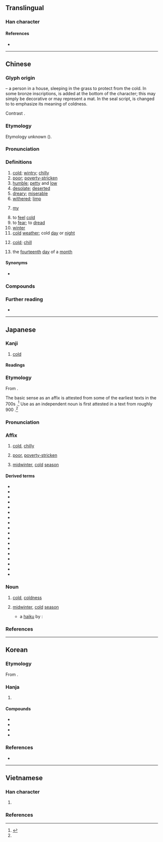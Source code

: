 {{character info}}
{{also|寨}}
==Translingual==

===Han character===
{{Han char|rn=40|rad=宀|as=09|sn=12|four=30303|canj=JTCY|ids=⿱𡨄⺀(GTJV) or ⿱𡨄冫(K)}}

====References====
* {{Han ref|kx=0289.090|dkj=07239|dj=0572.100|hdz=20941.060|uh=5BD2|ud=23506|bh=B448|bd=46152}}

----

==Chinese==
{{zh-forms|alt=𡫾,𡫜,𡫮}}

===Glyph origin===
{{Han etym}}
{{Han compound|宀|人|茻|ls=ic|t1=house|t2=person|t3=grass}} – a person in a house, sleeping in the grass to protect from the cold. In some bronze inscriptions, {{zh-l|*二}} is added at the bottom of the character; this may simply be decorative or may represent a mat. In the seal script, {{zh-l|*二}} is changed to {{zh-l|*仌|ice}} to emphasize its meaning of coldness.

Contrast {{zh-l|*宿}}.

===Etymology===
Etymology unknown ({{zh-ref|Schuessler, 2007}}).

===Pronunciation===
{{zh-pron
|m=hán
|ma=Zh-hán.ogg
|dg=хан1
|c=hon4
|h=pfs=hòn
|j=han1
|md=hàng/gàng
|md_note=hàng - “cold; poor; to fear”; gàng - “affected by the cold; chilled”
|mn=ml,jj,zp,tw,sg:hân/ml,jj,zp,tw,sg:kôaⁿ/qz:gân
|mn_note=hân - literary; kôaⁿ - vernacular; gân - vernacular (俗)
|mn-t=hang5/guan5
|mn-t_note=hang5 - literary; guan5 - vernacular
|w=3hhoe
|x=han2
|mc=y
|oc=y
|cat=a,pron,v,n
}}

===Definitions===
{{zh-hanzi}}

# [[cold]]; [[wintry]]; [[chilly]]
# [[poor]]; [[poverty-stricken]]
# [[humble]]; [[petty]] and [[low]]
# [[desolate]]; [[deserted]]
# [[dreary]]; [[miserable]]
# [[withered]]; [[limp]]
# {{lb|zh|humble}} [[my]]
#: {{zh-x|寒舍|(one's own) humble home}}
# to [[feel]] [[cold]]
# to [[fear]]; to [[dread]]
# [[winter]]
# [[cold]] [[weather]]; cold [[day]] or [[night]]
# {{lb|zh|TCM}} [[cold]]; [[chill]]
# {{zh-div|日}} {{lb|zh|telegraphy}} the [[fourteenth]] [[day]] of a [[month]]

====Synonyms====
* {{sense|cold}} {{zh-l|冷}}
{{zh-dial|冷}}

===Compounds===
{{zh-der|一寒如此|一暴十寒|一曝十寒|不寒而慄|不寒而栗|中寒|乍寒乍熱|乍暖還寒|令人心寒|偷寒送暖|傷寒|傷寒論|內寒|再寒暑|冱寒|凍寒|凝寒|別後寒溫|北寒帶|十年寒窗|十載寒窗|受寒|問寒問暖|啼飢號寒|單寒|噓寒問暖|噤若寒蟬|嚴寒|大寒|天寒|天寒地凍|嫩寒|嬌寒|孤寒|家寒|家道貧寒|寒不擇衣|寒乞|寒事|寒人|寒來暑往|寒俊|寒假|寒傖|寒傖相|寒光|寒具|寒冬|寒冬臘月|寒冷|寒厥|寒噤|寒地訓練|寒垣|寒塵|寒士|寒天|寒女|寒官|寒害|寒家|寒山|寒山子|寒山寺|寒峭|寒帶|寒帶氣候|寒微|寒微簡陋|寒心|寒心酸鼻|寒怯|寒意|寒慄|寒慘慘|寒戰|寒抖抖|寒星|寒暑|寒暑推移|寒暑表|寒暄|寒暄書|寒暖色|寒木春華|寒林|寒梅|寒森森|寒武系|寒武紀|寒毛|寒毛直豎|寒氈一席|寒氣|寒氣襲人|寒氣逼人|寒沍|寒泉之思|寒流|寒浞|寒涼|寒溫|寒溫序|寒潮|寒灰|寒熱|寒燠|寒玉|寒璧|寒瓜|寒畯|寒症|寒痹|寒瘧|寒盟|寒相|寒砧|寒磣|寒禁|寒秋|寒窗|寒第|寒粟子|寒素|寒羞|寒耕暑耘|寒耕熱耘|寒肅|寒腿|寒舍|寒色|寒花晚節|寒苦|寒荊|寒薄|寒號蟲|寒蛩|寒蜩|寒螿|寒蟬|寒蟬仗馬|寒蠢|寒衣|寒衣節|寒訓|寒證|寒賤|寒酸|寒酸措大|寒門|寒門飲恨|寒霜|寒露|寒顫|寒風|寒風刺骨|寒風砭骨|寒飆|寒食|寒食節|小寒|小寒食|屍骨早寒|屍骨未寒|島瘦郊寒|廣寒|廣寒仙子|廣寒宮|心如寒灰|心寒|心寒膽戰|心寒膽碎|心寒膽落|心膽俱寒|心驚膽寒|惡寒|打寒|打寒噤|打寒戰|斑疹傷寒|易水寒|春寒料峭|暑來寒往|暑往寒來|暖寒會|枕冷衾寒|歲寒|歲寒三友|歲寒不凋|歲寒松柏|沁寒|消寒圖|消寒會|清寒|清寒子弟|漠漠寒|濟寒賑貧|燠寒|發脾寒|白屋寒門|盛暑祁寒|盪寒|破膽寒心|祁寒|祁寒暑雨|祁寒溽暑|祛寒|禦寒|秋月寒江|耐寒|脣亡齒寒|脾寒|腸傷寒|膽寒|膽戰心寒|膽破心寒|膽顫心寒|自同寒蟬|芒寒色正|苦寒|苦寒行|薄祚寒門|號寒啼飢|衾寒枕冷|貧寒|貧寒出身|輕寒|送暖偷寒|避寒|郊寒島瘦|酷寒|酸寒|陰勝則寒|陰寒|隆寒|顛寒作熱|風寒|風寒紗縵|飢寒|飢寒交切|飢寒交迫|骨肉未寒|高寒|寒著:hòn-tó|歇寒:hioh-kôaⁿ;Min Nan|寒鴉}}

===Further reading===
* {{thcwd|8312}}

----

==Japanese==
{{was fwotd|ja|2020|December|21}}

===Kanji===
{{ja-kanji|grade=3|rs=宀09}}

# [[cold]]

====Readings====
{{ja-readings
|goon=がん
|kanon=かん
|kun=さむ-い, いや-し.い, さび-し.い, まず-し.い
|nanori=さ, さん
}}

===Etymology===
{{ja-kanjitab|かん|yomi=kanon}}

From {{der|ja|ltc|sort=かん|-}} {{ltc-l|寒}}.

The basic {{m|en|cold}} sense as an affix is attested from some of the earliest texts in the 700s {{CE}}.<ref name="KDJ">{{R:Kokugo Dai Jiten}}</ref>  Use as an independent noun is first attested in a text from roughly 900 {{CE}}.<ref name="KDJ"/>

===Pronunciation===
{{ja-pron|かん|acc=1|acc_ref=DJR,NHK|acc2=0|acc2_ref=DJR,NHK}}

===Affix===
{{ja-pos|affix|かん}}

# {{defdate|from 700s}} [[cold]], [[chilly]]
# {{defdate|from early 1800s}} {{lb|ja|sort=かん|by extension}} [[poor]], [[poverty-stricken]]
# {{defdate|from 900s}} [[midwinter]], [[cold]] [[season]]

====Derived terms====
{{der-top}}
* {{ja-r|寒気|かんき}}
* {{ja-r|寒暑|かんしょ}}
* {{ja-r|寒風|かんぷう}}
* {{ja-r|寒冷|かんれい}}
* {{ja-r|悪寒|おかん}}
* {{ja-r|厳寒|げんかん}}
* {{ja-r|向寒|こうかん}}
* {{ja-r|春寒|しゅんかん}}
* {{ja-r|避寒|ひかん}}
* {{ja-r|防寒|ぼうかん}}
* {{ja-r|寒村|かんそん}}
* {{ja-r|貧寒|ひんかん}}
* {{ja-r|寒心|かんしん}}
* {{ja-r|寒中|かんちゅう}}
* {{ja-r|小寒|しょうかん}}
* {{ja-r|大寒|だいかん}}
* {{ja-r|寒鴉|かんあ}}
* {{ja-r|寒菊|かんぎく}}
{{der-bottom}}

===Noun===
{{ja-noun|かん}}

# {{defdate|from circa 900}} [[cold]], [[coldness]]
# {{defdate|from 1275}} [[midwinter]], [[cold]] [[season]]
#* a [[haiku]] by {{w|Matsuo Bashō}}:
#*: {{ja-usex|干%鮭も　空%也の痩も　'''寒'''の内|かん%ざけ も　 ^くう%や の やせ も　 '''かん''' の うち|Salted salmon too, also {{w|Kūya}}'s thinning too, in the '''cold season'''}}

===References===
<references/>

----

==Korean==

===Etymology===
From {{der|ko|ltc|-}} {{ltc-l|寒|id=1}}. {{hanja-hunmong|한|han|天文#상01B}}

===Hanja===
{{ko-hanja-search}}
{{ko-hanja|차다|찰|한}}

# {{hanja form of|한|[[cold]]; [[chilly]]}}

====Compounds====
{{der-top|Compounds}}
* {{ko-l|오한|惡寒}}
* {{ko-l|한랭|寒冷}}
* {{ko-l|혹한|酷寒}}
* {{ko-l|한심|[[miserableness]]|寒心}}
{{der-bottom}}

===References===
* {{R:hanjadoc|2572}}

----

==Vietnamese==

===Han character===
{{vi-readings|rs=宀09
|hanviet=hàn-tdcndg;tdcntd;gdhn;bonet;genibrel
|phienthiet=河干 hà can
|nom=hàn-tdcndg;tdcntd;bonet;taberd
}}

# {{han tu form of|hàn|[[coldness]]}}

===References===
<references/>